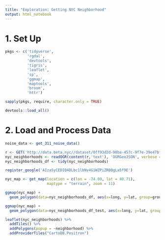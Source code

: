 ```yaml
---
title: "Exploration: Getting NYC Neighborhood"
output: html_notebook
---
```


# 1. Set Up

```r
pkgs <- c('tidyverse',
          'rgdal',
          'devtools',
          'tigris',
          'leaflet',
          'sp',
          'ggmap',
          'maptools',
          'broom',
          'httr')

sapply(pkgs, require, character.only = TRUE)
```

```r
devtools::load_all()
```

# 2. Load and Process Data

```r
noise_data <- get_311_noise_data()
```

```r
r <- GET('http://data.beta.nyc//dataset/0ff93d2d-90ba-457c-9f7e-39e47bf2ac5f/resource/35dd04fb-81b3-479b-a074-a27a37888ce7/download/d085e2f8d0b54d4590b1e7d1f35594c1pediacitiesnycneighborhoods.geojson')
nyc_neighborhoods <- readOGR(content(r,'text'), 'OGRGeoJSON', verbose = F)
nyc_neighborhoods_df <- tidy(nyc_neighborhoods)
```

```r
register_google('AIzaSyCEDIQ4DLbc1lbNv4G1WZPiZRBQgLa5f9E')

nyc_map <- get_map(location = c(lon = -74.00, lat = 40.71), 
                   maptype = "terrain", zoom = 11)

ggmap(nyc_map) + 
  geom_polygon(data=nyc_neighborhoods_df, aes(x=long, y=lat, group=group), color="blue", fill=NA)

ggmap(nyc_map) + 
  geom_polygon(data=nyc_neighborhoods_df_test, aes(x=long, y=lat, group=group), color="blue", fill=NA)
```

```r
leaflet(nyc_neighborhoods) %>%
  addTiles() %>% 
  addPolygons(popup = ~neighborhood) %>%
  addProviderTiles("CartoDB.Positron")
```










